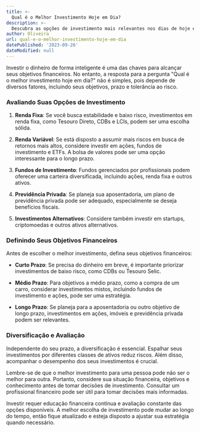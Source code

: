 ```yaml
---
title: >-
  Qual é o Melhor Investimento Hoje em Dia?
description: >-
  Descubra as opções de investimento mais relevantes nos dias de hoje e como avaliar qual é a melhor para você.
author: Oliveira
url: qual-e-o-melhor-investimento-hoje-em-dia
datePublished: '2023-09-26'
dateModified: null
---
```


Investir o dinheiro de forma inteligente é uma das chaves para alcançar seus objetivos financeiros. No entanto, a resposta para a pergunta "Qual é o melhor investimento hoje em dia?" não é simples, pois depende de diversos fatores, incluindo seus objetivos, prazo e tolerância ao risco.

### Avaliando Suas Opções de Investimento

1. **Renda Fixa**: Se você busca estabilidade e baixo risco, investimentos em renda fixa, como Tesouro Direto, CDBs e LCIs, podem ser uma escolha sólida.

2. **Renda Variável**: Se está disposto a assumir mais riscos em busca de retornos mais altos, considere investir em ações, fundos de investimento e ETFs. A bolsa de valores pode ser uma opção interessante para o longo prazo.

3. **Fundos de Investimento**: Fundos gerenciados por profissionais podem oferecer uma carteira diversificada, incluindo ações, renda fixa e outros ativos.

4. **Previdência Privada**: Se planeja sua aposentadoria, um plano de previdência privada pode ser adequado, especialmente se deseja benefícios fiscais.

5. **Investimentos Alternativos**: Considere também investir em startups, criptomoedas e outros ativos alternativos.

### Definindo Seus Objetivos Financeiros

Antes de escolher o melhor investimento, defina seus objetivos financeiros:

- **Curto Prazo**: Se precisa do dinheiro em breve, é importante priorizar investimentos de baixo risco, como CDBs ou Tesouro Selic.

- **Médio Prazo**: Para objetivos a médio prazo, como a compra de um carro, considerar investimentos mistos, incluindo fundos de investimento e ações, pode ser uma estratégia.

- **Longo Prazo**: Se planeja para a aposentadoria ou outro objetivo de longo prazo, investimentos em ações, imóveis e previdência privada podem ser relevantes.

### Diversificação e Avaliação

Independente do seu prazo, a diversificação é essencial. Espalhar seus investimentos por diferentes classes de ativos reduz riscos. Além disso, acompanhar o desempenho dos seus investimentos é crucial.

Lembre-se de que o melhor investimento para uma pessoa pode não ser o melhor para outra. Portanto, considere sua situação financeira, objetivos e conhecimento antes de tomar decisões de investimento. Consultar um profissional financeiro pode ser útil para tomar decisões mais informadas.

Investir requer educação financeira contínua e avaliação constante das opções disponíveis. A melhor escolha de investimento pode mudar ao longo do tempo, então fique atualizado e esteja disposto a ajustar sua estratégia quando necessário.
